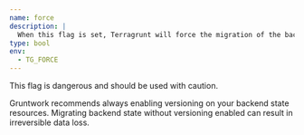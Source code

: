 ```yaml
---
name: force
description: |
  When this flag is set, Terragrunt will force the migration of the backend state, even if the bucket containing it has versioning disabled.
type: bool
env:
  - TG_FORCE
---
```



<Aside type="danger">

This flag is dangerous and should be used with caution.

Gruntwork recommends always enabling versioning on your backend state resources. Migrating backend state without versioning enabled can result in irreversible data loss.

</Aside>
